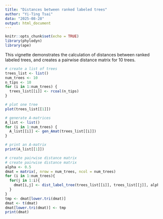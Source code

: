 ```yaml
---
title: "Distances between ranked labeled trees"
author: "Yi-Ting Tsai"
data: "2025-08-28"
output: html_document
---
```


```r
knitr::opts_chunk$set(echo = TRUE)
library(phylodyn)
library(ape)
```

This vignette demonstrates the calculation of distances between ranked labeled trees, and creates a pairwise distance matrix for 10 trees.

```r
# create a list of trees
trees_list <- list()
num_trees <- 10
n_tips <- 10
for (i in 1:num_trees) {
  trees_list[[i]] <- rcoal(n_tips)
}

# plot one tree
plot(trees_list[[1]])
```

```r
# generate A-matrices
A_list <- list()
for (i in 1:num_trees) {
  A_list[[i]] <- gen_Amat(trees_list[[i]])
}

# print an A-matrix
print(A_list[[1]])
```

```r
# create pairwise distance matrix
# create pairwise distance matrix
alpha <- 0.5
dmat = matrix(, nrow = num_trees, ncol = num_trees)  
for (i in 1:num_trees){
  for(j in 1:i){
    dmat[i,j] <- dist_label_tree(trees_list[[i]], trees_list[[j]], alpha, weighted = T, norm = "L1") 
  }
}
tmp <- dmat[lower.tri(dmat)]
dmat <- t(dmat)
dmat[lower.tri(dmat)] <- tmp
print(dmat)
```

